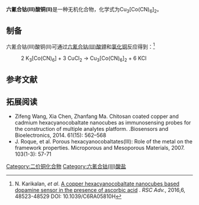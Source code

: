 {{chembox
| Verifiedfields = 
| Watchedfields = 
| verifiedrevid = 
| Name = 六氰合钴(III)酸铜(II)
| NameEn = Copper(II) hexacyanocobaltate(III)
| ImageFile = Copper(II) hexacyanocobaltate(III).png
| ImageSize = 
| ImageName = 
| IUPACName = 
| OtherNames = 钴氰化铜<BR>钴氰酸铜<BR>高钴氰酸铜
|Section1={{Chembox Identifiers
| CASNo_Ref = {{cascite|correct|CAS}}
| CASNo = 14518-26-4
| UNII_Ref = 
| UNII = 
| EINECS = 
| PubChem = 
| InChI = 
| SMILES = 
  }}
|Section3={{Chembox Properties
| Formula = Cu<sub>3</sub>[Co(CN)<sub>6</sub>]<sub>2</sub>
| MolarMass = 620.72
| Appearance = 天蓝色晶体<ref name=kari />
| Solubility = 难溶
| MeltingPt = 
| MeltingPt_notes = 
| Density = 
  }}
}}
'''六氰合钴(III)酸铜(II)'''是一种无机化合物，化学式为Cu<sub>3</sub>[Co(CN)<sub>6</sub>]<sub>2</sub>。
==制备==
六氰合钴(III)酸铜(II)可通过[[六氰合钴(III)酸钾|六氰合钴(III)酸钾]]和[[氯化铜|氯化铜]]反应得到：<ref name=kari>N. Karikalan, ''et al''. [https://www.researchgate.net/profile/Natarajan_Karikalan2/publication/301827247_Nanocubes_of_copper_hexacyanocobaltate_based_dopamine_sensor_in_presence_of_ascorbic_acid/links/5742bf6108ae298602ee53c9.pdf A copper hexacyanocobaltate nanocubes based dopamine sensor in the presence of ascorbic acid] {{Wayback|url=https://www.researchgate.net/profile/Natarajan_Karikalan2/publication/301827247_Nanocubes_of_copper_hexacyanocobaltate_based_dopamine_sensor_in_presence_of_ascorbic_acid/links/5742bf6108ae298602ee53c9.pdf |date=20170215032834 }}. ''RSC Adv.'', 2016,6, 48523-48529 DOI: 10.1039/C6RA05810H</ref>
:2 K<sub>3</sub>[Co(CN)<sub>6</sub>] + 3 CuCl<sub>2</sub> → Cu<sub>3</sub>[Co(CN)<sub>6</sub>]<sub>2</sub> + 6 KCl
==参考文献==
{{reflist}}
==拓展阅读==
*Zifeng Wang, Xia Chen, Zhanfang Ma. Chitosan coated copper and cadmium hexacyanocobaltate nanocubes as immunosensing probes for the construction of multiple analytes platform. .Biosensors and Bioelectronics, 2014. 61(15): 562–568
*J. Roque, et al. Porous hexacyanocobaltates(III): Role of the metal on the framework properties. Microporous and Mesoporous Materials, 2007. 103(1-3): 57-71
{{铜化合物}}
[[Category:二价铜化合物|Category:二价铜化合物]]
[[Category:六氰合钴(III)酸盐|Category:六氰合钴(III)酸盐]]